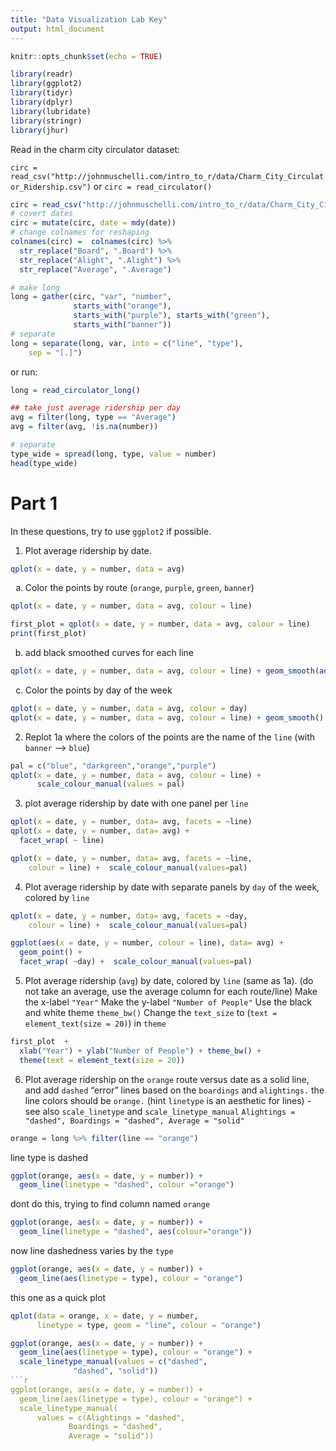 ```yaml
---
title: "Data Visualization Lab Key"
output: html_document
---
```


```r
knitr::opts_chunk$set(echo = TRUE)
```


```r
library(readr)
library(ggplot2)
library(tidyr)
library(dplyr)
library(lubridate)
library(stringr)
library(jhur)
```

Read in the charm city circulator dataset:

`circ = read_csv("http://johnmuschelli.com/intro_to_r/data/Charm_City_Circulator_Ridership.csv")`
or `circ = read_circulator()`

```r
circ = read_csv("http://johnmuschelli.com/intro_to_r/data/Charm_City_Circulator_Ridership.csv")
# covert dates
circ = mutate(circ, date = mdy(date))
# change colnames for reshaping
colnames(circ) =  colnames(circ) %>% 
  str_replace("Board", ".Board") %>% 
  str_replace("Alight", ".Alight") %>% 
  str_replace("Average", ".Average") 

# make long
long = gather(circ, "var", "number", 
              starts_with("orange"),
              starts_with("purple"), starts_with("green"),
              starts_with("banner"))
# separate
long = separate(long, var, into = c("line", "type"), 
	sep = "[.]")
```

or run: 
```r
long = read_circulator_long()
```

```r
## take just average ridership per day
avg = filter(long, type == "Average")
avg = filter(avg, !is.na(number))

# separate
type_wide = spread(long, type, value = number)
head(type_wide)
```


# Part 1

In these questions, try to use `ggplot2` if possible.

1. Plot average ridership by date.
```r
qplot(x = date, y = number, data = avg)
```

a. Color the points by route (`orange`, `purple`, `green`, `banner`)
```r
qplot(x = date, y = number, data = avg, colour = line)

first_plot = qplot(x = date, y = number, data = avg, colour = line)
print(first_plot)
```

b. add black smoothed curves for each line
```r
qplot(x = date, y = number, data = avg, colour = line) + geom_smooth(aes(group = line), colour= "black")
```


c. Color the points by day of the week
```r
qplot(x = date, y = number, data = avg, colour = day)
qplot(x = date, y = number, data = avg, colour = line) + geom_smooth()
```


2. Replot 1a where the colors of the points are the name of the `line` (with `banner` --> `blue`)

```r
pal = c("blue", "darkgreen","orange","purple")
qplot(x = date, y = number, data = avg, colour = line) +
	  scale_colour_manual(values = pal)
```

3. plot average ridership by date with one panel per `line`
```r
qplot(x = date, y = number, data= avg, facets = ~line) 
qplot(x = date, y = number, data= avg) +
  facet_wrap( ~ line)

qplot(x = date, y = number, data= avg, facets = ~line,
	colour = line) +  scale_colour_manual(values=pal)
```
	  
4. Plot average ridership by date with separate panels by `day` of the week, colored by `line`
```r
qplot(x = date, y = number, data= avg, facets = ~day,
	colour = line) +  scale_colour_manual(values=pal)

ggplot(aes(x = date, y = number, colour = line), data= avg) + 
  geom_point() + 
  facet_wrap( ~day) +  scale_colour_manual(values=pal)
```
	  
5. Plot average ridership (`avg`) by date, colored by `line` (same as 1a). 
(do not take an average, 
use the average column for each route/line)
Make the x-label `"Year"`
Make the y-label `"Number of People"`
Use the black and white theme `theme_bw()`
Change the `text_size` to (`text = element_text(size = 20)`)
in `theme`
 
```r
first_plot  +
  xlab("Year") + ylab("Number of People") + theme_bw() + 
  theme(text = element_text(size = 20))
```

6. Plot average ridership on the `orange` route versus date
as a solid line, and add `dashed` "error" lines based 
on the `boardings` and `alightings.` 
the line colors should be `orange.`
(hint `linetype` is an aesthetic for lines) - see also `scale_linetype` and 
`scale_linetype_manual`
`Alightings = "dashed", Boardings = "dashed", Average = "solid"`
```r
orange = long %>% filter(line == "orange")
```

line type is dashed
```r
ggplot(orange, aes(x = date, y = number)) + 
  geom_line(linetype = "dashed", colour ="orange")
```

dont do this, trying to find column named `orange`
```r
ggplot(orange, aes(x = date, y = number)) + 
  geom_line(linetype = "dashed", aes(colour="orange"))
```

now line dashedness  varies by the `type`

```r
ggplot(orange, aes(x = date, y = number)) + 
  geom_line(aes(linetype = type), colour = "orange")
```

this one as a quick plot

```r
qplot(data = orange, x = date, y = number,
      linetype = type, geom = "line", colour = "orange")

ggplot(orange, aes(x = date, y = number)) + 
  geom_line(aes(linetype = type), colour = "orange") + 
  scale_linetype_manual(values = c("dashed",
              "dashed", "solid"))
```r
ggplot(orange, aes(x = date, y = number)) + 
  geom_line(aes(linetype = type), colour = "orange") + 
  scale_linetype_manual(
      values = c(Alightings = "dashed",
             Boardings = "dashed", 
             Average = "solid"))
```

